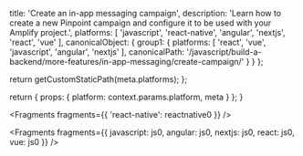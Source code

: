 
  title: 'Create an in-app messaging campaign',
  description: 'Learn how to create a new Pinpoint campaign and configure it to be used with your Amplify project.',
  platforms: [
    'javascript',
    'react-native',
    'angular',
    'nextjs',
    'react',
    'vue'
  ],
  canonicalObject: {
    group1: {
      platforms: [
        'react',
        'vue',
        'javascript',
        'angular',
        'nextjs'
      ],
      canonicalPath: '/javascript/build-a-backend/more-features/in-app-messaging/create-campaign/'
    }
  }
};

  return getCustomStaticPath(meta.platforms);
};

  return {
    props: {
      platform: context.params.platform,
      meta
    }
  };
}


<Fragments fragments={{ 'react-native': reactnative0 }} />


<Fragments
  fragments={{
    javascript: js0,
    angular: js0,
    nextjs: js0,
    react: js0,
    vue: js0
  }}
/>
